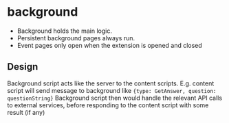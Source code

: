 # background

* Background holds the main logic.
* Persistent background pages always run.
* Event pages only open when the extension is opened and closed

## Design

Background script acts like the server to the content scripts.
E.g. content script will send message to background like `{type: GetAnswer, question: questionString}`
Background script then would handle the relevant API calls to external services, before responding to the content script with some result (if any)
